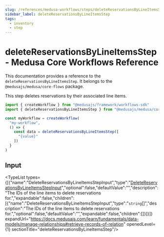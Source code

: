 ```yaml
---
slug: /references/medusa-workflows/steps/deleteReservationsByLineItemsStep
sidebar_label: deleteReservationsByLineItemsStep
tags:
  - inventory
  - step
---
```



# deleteReservationsByLineItemsStep - Medusa Core Workflows Reference

This documentation provides a reference to the `deleteReservationsByLineItemsStep`. It belongs to the `@medusajs/medusa/core-flows` package.

This step deletes reservations by their associated line items.

```ts title="src/workflows/my-workflow.ts"
import { createWorkflow } from "@medusajs/framework/workflows-sdk"
import { deleteReservationsByLineItemsStep } from "@medusajs/medusa/core-flows"

const myWorkflow = createWorkflow(
  "my-workflow",
  () => {
    const data = deleteReservationsByLineItemsStep([
      "{value}"
    ])
  }
)
```
  

## Input

<TypeList types={[{"name":"DeleteReservationsByLineItemsStepInput","type":"[DeleteReservationsByLineItemsStepInput](../../../../types/core_flows.DeleteReservationsByLineItemsStepInput/page.mdx)","optional":false,"defaultValue":"","description":"The IDs of the line items to delete reservations for.","expandable":false,"children":[{"name":"DeleteReservationsByLineItemsStepInput","type":"`string`[]","description":"The IDs of the line items to delete reservations for.","optional":false,"defaultValue":"","expandable":false,"children":[]}]}]} expandUrl="https://docs.medusajs.com/learn/fundamentals/data-models/manage-relationships#retrieve-records-of-relation" openedLevel={1} sectionTitle="deleteReservationsByLineItemsStep"/>
